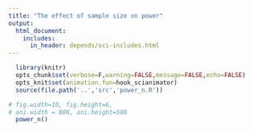 ```yaml
---
title: "The effect of sample size on power"
output: 
  html_document:
    includes:
      in_header: depends/sci-includes.html
---
```


```r
  library(knitr)
  opts_chunk$set(verbose=F,warning=FALSE,message=FALSE,echo=FALSE)
  opts_knit$set(animation.fun=hook_scianimator)
  source(file.path('..','src','power_n.R'))  
```

```r
# fig.width=10, fig.height=6,  
# ani.width = 800, ani.height=500
  power_n()
```
